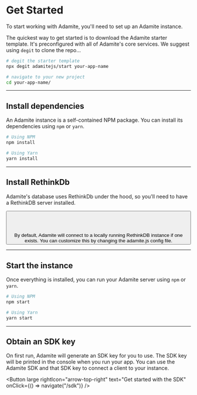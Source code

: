 
# Get Started

<span className="lead">
  To start working with Adamite, you'll need to set up an Adamite instance.
</span>

<section>

<div>

The quickest way to get started is to download the Adamite starter template. It's preconfigured with all of Adamite's core services. We suggest using `degit` to clone the repo...

</div>

```bash
# degit the starter template
npx degit adamitejs/start your-app-name

# navigate to your new project
cd your-app-name/
```

</section>

---

## Install dependencies

<section>

<div>

An Adamite instance is a self-contained NPM package. You can install its dependencies using `npm` or `yarn`.

</div>

```bash
# Using NPM
npm install

# Using Yarn
yarn install
```

</section>

---

## Install RethinkDb

<section>

<div>

Adamite's database uses RethinkDb under the hood, so you'll need to have a RethinkDB server installed.

<Button large text="Install RethinkDb" rightIcon="arrow-top-right" />

<br /><br />

<Callout title="Configuring the connection" intent={Intent.PRIMARY} icon={null}>
  By default, Adamite will connect to a locally running RethinkDB instance if
  one exists. You can customize this by changing the adamite.js config file.
</Callout>

</div>

</section>

---

## Start the instance

<section>

<div>

Once everything is installed, you can run your Adamite server using `npm` or `yarn`.

</div>

```bash
# Using NPM
npm start

# Using Yarn
yarn start
```

</section>

---

## Obtain an SDK key

<section>

<div>

On first run, Adamite will generate an SDK key for you to use. The SDK key will be printed in the console when you run your app. You can use the Adamite SDK and that SDK key to connect a client to your instance.

<Button
  large
  rightIcon="arrow-top-right"
  text="Get started with the SDK"
  onClick={() => navigate("/sdk")}
/>

</div>

</section>

